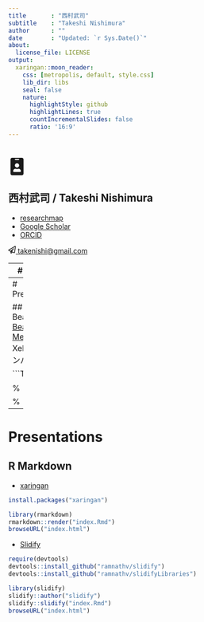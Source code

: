 ```yaml
---
title       : "西村武司"
subtitle    : "Takeshi Nishimura"
author      : ""
date        : "Updated: `r Sys.Date()`"
about:
  license_file: LICENSE
output:
  xaringan::moon_reader:
    css: [metropolis, default, style.css]
    lib_dir: libs
    seal: false
    nature:
      highlightStyle: github
      highlightLines: true
      countIncrementalSlides: false
      ratio: '16:9'
---
```

# <svg width="35px" height="35px" aria-hidden="true" focusable="false" data-prefix="fas" data-icon="id-badge" class="svg-inline--fa fa-id-badge fa-w-12" role="img" xmlns="http://www.w3.org/2000/svg" viewBox="0 0 384 512"><path fill="currentColor" d="M336 0H48C21.5 0 0 21.5 0 48v416c0 26.5 21.5 48 48 48h288c26.5 0 48-21.5 48-48V48c0-26.5-21.5-48-48-48zM144 32h96c8.8 0 16 7.2 16 16s-7.2 16-16 16h-96c-8.8 0-16-7.2-16-16s7.2-16 16-16zm48 128c35.3 0 64 28.7 64 64s-28.7 64-64 64-64-28.7-64-64 28.7-64 64-64zm112 236.8c0 10.6-10 19.2-22.4 19.2H102.4C90 416 80 407.4 80 396.8v-19.2c0-31.8 30.1-57.6 67.2-57.6h5c12.3 5.1 25.7 8 39.8 8s27.6-2.9 39.8-8h5c37.1 0 67.2 25.8 67.2 57.6v19.2z"></path></svg>
## 西村武司 / Takeshi Nishimura

- [researchmap](https://researchmap.jp/takeshinishimura)
- [Google Scholar](https://scholar.google.com/citations?user=wPs3Y6QAAAAJ)
- [ORCID](https://orcid.org/0000-0003-1761-4300)

[<svg width="15px" height="15px" aria-hidden="true" focusable="false" data-prefix="far" data-icon="paper-plane" class="svg-inline--fa fa-paper-plane fa-w-16" role="img" xmlns="http://www.w3.org/2000/svg" viewBox="0 0 512 512"><path fill="currentColor" d="M440 6.5L24 246.4c-34.4 19.9-31.1 70.8 5.7 85.9L144 379.6V464c0 46.4 59.2 65.5 86.6 28.6l43.8-59.1 111.9 46.2c5.9 2.4 12.1 3.6 18.3 3.6 8.2 0 16.3-2.1 23.6-6.2 12.8-7.2 21.6-20 23.9-34.5l59.4-387.2c6.1-40.1-36.9-68.8-71.5-48.9zM192 464v-64.6l36.6 15.1L192 464zm212.6-28.7l-153.8-63.5L391 169.5c10.7-15.5-9.5-33.5-23.7-21.2L155.8 332.6 48 288 464 48l-59.4 387.3z"></path></svg> t&#97;&#107;&#101;ni&#115;&#104;i&#64;&#103;&#109;&#97;&#105;&#108;&#46;&#99;om](mailto:t&#97;&#107;&#101;ni&#115;&#104;i&#64;&#103;&#109;&#97;&#105;&#108;&#46;&#99;om)


---
# Location

```r
library(leaflet)
m <- leaflet() %>% addTiles()
m %>% setView(lng = 133.935, lat = 34.66167, zoom = 9) %>%
  addPopups(lng = 133.935, lat = 34.66167, popup = "Okayama, Japan") %>%
  addMiniMap(position = "bottomright")
```


---
# Presentations

## LaTeX Beamer
- [Beamer](https://ctan.org/pkg/beamer)
- [Metropolis](https://github.com/matze/mtheme)
  + XeLaTeXでコンパイル

```TeX
\documentclass[unicode, 10pt, xcolor={dvipsnames, svgnames}, usepdftitle=false]{beamer}
% ハンドアウトの場合：handout
% 16:9の場合：aspectratio=169
\usetheme{metropolis}

% 日本語対応
\usepackage{zxjatype}
\setjamainfont{Hiragino Mincho ProN W3}
\setjasansfont{Hiragino Kaku Gothic ProN W3}
\setjamonofont{Hiragino Kaku Gothic ProN W3}

%\usepackage{arev}% 数式フォントをArev Sansなどにすると，記号（例：※，→）が出力されない
```


---
# Presentations

## R Markdown
- [xaringan](https://github.com/yihui/xaringan)

```r
install.packages("xaringan")

library(rmarkdown)
rmarkdown::render("index.Rmd")
browseURL("index.html")
```

- [Slidify](https://github.com/ramnathv/slidify)

```r
require(devtools)
devtools::install_github("ramnathv/slidify")
devtools::install_github("ramnathv/slidifyLibraries")

library(slidify)
slidify::author("slidify")
slidify::slidify("index.Rmd")
browseURL("index.html")
```

